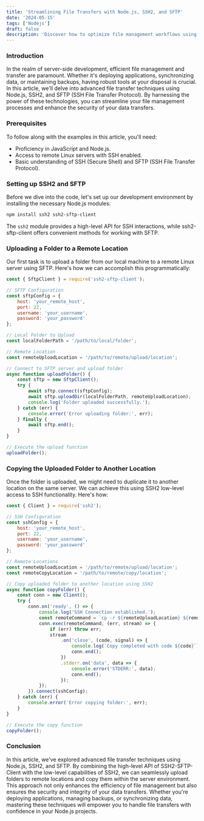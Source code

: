```yaml
---
title: 'Streamlining File Transfers with Node.js, SSH2, and SFTP'
date: '2024-05-15'
tags: ['Nodejs']
draft: false
description: 'Discover how to optimize file management workflows using Node.js in conjunction with SSH2 and SFTP. This technical article explores advanced techniques for uploading folders to remote Linux servers and efficiently copying them to different locations. By leveraging SSH2's low-level access and the convenience of SSH2-SFTP-Client, developers can seamlessly integrate secure and reliable file transfer capabilities into their Node.js applications.'
---
```


### Introduction

In the realm of server-side development, efficient file management and transfer are paramount. Whether it's deploying applications, synchronizing data, or maintaining backups, having robust tools at your disposal is crucial. In this article, we'll delve into advanced file transfer techniques using Node.js, SSH2, and SFTP (SSH File Transfer Protocol). By harnessing the power of these technologies, you can streamline your file management processes and enhance the security of your data transfers.

### Prerequisites

To follow along with the examples in this article, you'll need:

- Proficiency in JavaScript and Node.js.
- Access to remote Linux servers with SSH enabled.
- Basic understanding of SSH (Secure Shell) and SFTP (SSH File Transfer Protocol).

### Setting up SSH2 and SFTP

Before we dive into the code, let's set up our development environment by installing the necessary Node.js modules:

```bash
npm install ssh2 ssh2-sftp-client
```

The `ssh2` module provides a high-level API for SSH interactions, while ssh2-sftp-client offers convenient methods for working with SFTP.

### Uploading a Folder to a Remote Location

Our first task is to upload a folder from our local machine to a remote Linux server using SFTP. Here's how we can accomplish this programmatically:

```js
const { SftpClient } = require('ssh2-sftp-client');

// SFTP Configuration
const sftpConfig = {
    host: 'your_remote_host',
    port: 22,
    username: 'your_username',
    password: 'your_password'
};

// Local Folder to Upload
const localFolderPath = '/path/to/local/folder';

// Remote Location
const remoteUploadLocation = '/path/to/remote/upload/location';

// Connect to SFTP server and upload folder
async function uploadFolder() {
    const sftp = new SftpClient();
    try {
        await sftp.connect(sftpConfig);
        await sftp.uploadDir(localFolderPath, remoteUploadLocation);
        console.log('Folder uploaded successfully.');
    } catch (err) {
        console.error('Error uploading folder:', err);
    } finally {
        await sftp.end();
    }
}

// Execute the upload function
uploadFolder();


```

### Copying the Uploaded Folder to Another Location

Once the folder is uploaded, we might need to duplicate it to another location on the same server. We can achieve this using SSH2 low-level access to SSH functionality. Here's how:

```js
const { Client } = require('ssh2');

// SSH Configuration
const sshConfig = {
    host: 'your_remote_host',
    port: 22,
    username: 'your_username',
    password: 'your_password'
};

// Remote Locations
const remoteUploadLocation = '/path/to/remote/upload/location';
const remoteCopyLocation = '/path/to/remote/copy/location';

// Copy uploaded folder to another location using SSH2
async function copyFolder() {
    const conn = new Client();
    try {
        conn.on('ready', () => {
            console.log('SSH Connection established.');
            const remoteCommand = `cp -r ${remoteUploadLocation} ${remoteCopyLocation}`;
            conn.exec(remoteCommand, (err, stream) => {
                if (err) throw err;
                stream
                    .on('close', (code, signal) => {
                        console.log(`Copy completed with code ${code}`);
                        conn.end();
                    })
                    .stderr.on('data', data => {
                        console.error('STDERR:', data);
                        conn.end();
                    });
            });
        }).connect(sshConfig);
    } catch (err) {
        console.error('Error copying folder:', err);
    }
}

// Execute the copy function
copyFolder();


```

### Conclusion

In this article, we've explored advanced file transfer techniques using Node.js, SSH2, and SFTP. By combining the high-level API of SSH2-SFTP-Client with the low-level capabilities of SSH2, we can seamlessly upload folders to remote locations and copy them within the server environment. This approach not only enhances the efficiency of file management but also ensures the security and integrity of your data transfers. Whether you're deploying applications, managing backups, or synchronizing data, mastering these techniques will empower you to handle file transfers with confidence in your Node.js projects.
